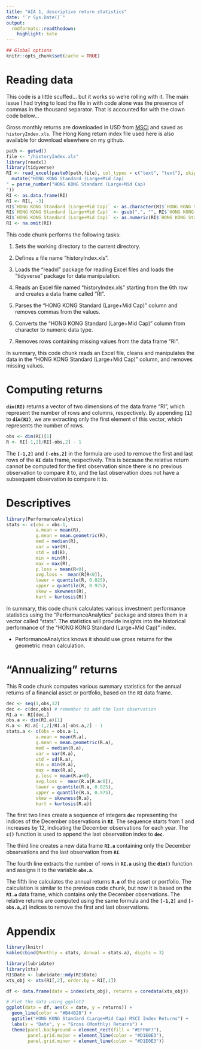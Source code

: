 ---
title: "AIA 1, descriptive return statistics"
date: "`r Sys.Date()`"
output:
  rmdformats::readthedown:
    highlight: kate
---

```{r setup, include=FALSE}
## Global options
knitr::opts_chunk$set(cache = TRUE)
```

# Reading data

This code is a little scuffed... but it works so we're rolling with it. The main issue I had trying to load the file in with code alone was the presence of commas in the thousand separator. That is accounted for with the clown code below...

Gross monthly returns are downloaded in USD from [MSCI](https://www.msci.com/end-of-day-data-search) and saved as `historyIndex.xls`. The Hong Kong return index file used here is also available for download elsewhere on my github.

```{r read_data, message=FALSE, warning=FALSE}
path <- getwd()
file <- "/historyIndex.xls"
library(readxl)
library(tidyverse)
RI <- read_excel(paste0(path,file), col_types = c("text", "text"), skip = 6) %>% 
  mutate("HONG KONG Standard (Large+Mid Cap)
" = parse_number("HONG KONG Standard (Large+Mid Cap)
"))
RI <- as.data.frame(RI)
RI <- RI[, -3]
RI$`HONG KONG Standard (Large+Mid Cap)` <- as.character(RI$`HONG KONG Standard (Large+Mid Cap)`)
RI$`HONG KONG Standard (Large+Mid Cap)` <- gsub(",", "", RI$`HONG KONG Standard (Large+Mid Cap)`)
RI$`HONG KONG Standard (Large+Mid Cap)` <- as.numeric(RI$`HONG KONG Standard (Large+Mid Cap)`)
RI <- na.omit(RI)
```

This code chunk performs the following tasks:

1.  Sets the working directory to the current directory.

2.  Defines a file name "historyIndex.xls".

3.  Loads the "readxl" package for reading Excel files and loads the "tidyverse" package for data manipulation.

4.  Reads an Excel file named "historyIndex.xls" starting from the 6th row and creates a data frame called "RI".

5.  Parses the "HONG KONG Standard (Large+Mid Cap)" column and removes commas from the values.

6.  Converts the "HONG KONG Standard (Large+Mid Cap)" column from character to numeric data type.

7.  Removes rows containing missing values from the data frame "RI".

In summary, this code chunk reads an Excel file, cleans and manipulates the data in the "HONG KONG Standard (Large+Mid Cap)" column, and removes missing values.

# Computing returns

**`dim(RI)`** returns a vector of two dimensions of the data frame "RI", which represent the number of rows and columns, respectively. By appending **`[1]`** to **`dim(RI)`**, we are extracting only the first element of this vector, which represents the number of rows.

```{r RI, message=FALSE, warning=FALSE}
obs <- dim(RI)[1]
R <- RI[-1,2]/RI[-obs,2] - 1
```

The **`[-1,2]`** and **`[-obs,2]`** in the formula are used to remove the first and last rows of the **`RI`** data frame, respectively. This is because the relative return cannot be computed for the first observation since there is no previous observation to compare it to, and the last observation does not have a subsequent observation to compare it to.

# Descriptives

```{r descriptives, message=FALSE}
library(PerformanceAnalytics)
stats <- c(obs = obs-1,
           a.mean = mean(R),
           g.mean = mean.geometric(R),
           med = median(R),
           var = var(R),
           std = sd(R),
           min = min(R),
           max = max(R),
           p.loss = mean(R<0),
           avg.loss =  mean(R[R<0]),
           lower = quantile(R, 0.025),
           upper = quantile(R, 0.975),
           skew = skewness(R),
           kurt = kurtosis(R))
```

In summary, this code chunk calculates various investment performance statistics using the "PerformanceAnalytics" package and stores them in a vector called "stats". The statistics will provide insights into the historical performance of the "HONG KONG Standard (Large+Mid Cap)" index.

-   PerformanceAnalytics knows it should use gross returns for the geometric mean calculation.

# "Annualizing" returns

This R code chunk computes various summary statistics for the annual returns of a financial asset or portfolio, based on the **`RI`** data frame.

```{r R.a}
dec <- seq(1,obs,12)
dec <- c(dec,obs) # remember to add the last observation
RI.a <- RI[dec,]
obs.a <- dim(RI.a)[1]
R.a <- RI.a[-1,2]/RI.a[-obs.a,2] - 1
stats.a <- c(obs = obs.a-1,
           a.mean = mean(R.a),
           g.mean = mean.geometric(R.a),
           med = median(R.a),
           var = var(R.a),
           std = sd(R.a),
           min = min(R.a),
           max = max(R.a),
           p.loss = mean(R.a<0),
           avg.loss =  mean(R.a[R.a<0]),
           lower = quantile(R.a, 0.025),
           upper = quantile(R.a, 0.975),
           skew = skewness(R.a),
           kurt = kurtosis(R.a))
```

The first two lines create a sequence of integers **`dec`** representing the indices of the December observations in **`RI`**. The sequence starts from 1 and increases by 12, indicating the December observations for each year. The **`c()`** function is used to append the last observation index to **`dec`**.

The third line creates a new data frame **`RI.a`** containing only the December observations and the last observation from **`RI`**.

The fourth line extracts the number of rows in **`RI.a`** using the **`dim()`** function and assigns it to the variable **`obs.a`**.

The fifth line calculates the annual returns **`R.a`** of the asset or portfolio. The calculation is similar to the previous code chunk, but now it is based on the **`RI.a`** data frame, which contains only the December observations. The relative returns are computed using the same formula and the **`[-1,2]`** and **`[-obs.a,2]`** indices to remove the first and last observations.

# Appendix

```{r}
library(knitr)
kable(cbind(Monthly = stats, Annual = stats.a), digits = 3)
```

```{r}
library(lubridate)
library(xts)
RI$Date <- lubridate::mdy(RI$Date)
xts_obj <- xts(RI[,2], order.by = RI[,1])

df <- data.frame(date = index(xts_obj), returns = coredata(xts_obj))

# Plot the data using ggplot2
ggplot(data = df, aes(x = date, y = returns)) +
  geom_line(color = "#B44B28") +
  ggtitle("HONG KONG Standard (Large+Mid Cap) MSCI Index Returns") +
  labs(x = "Date", y = "Gross (Monthly) Returns") +
  theme(panel.background = element_rect(fill = "#EFF6F7"),
        panel.grid.major = element_line(color = "#D1E0E3"),
        panel.grid.minor = element_line(color = "#D1E0E3"))
```
